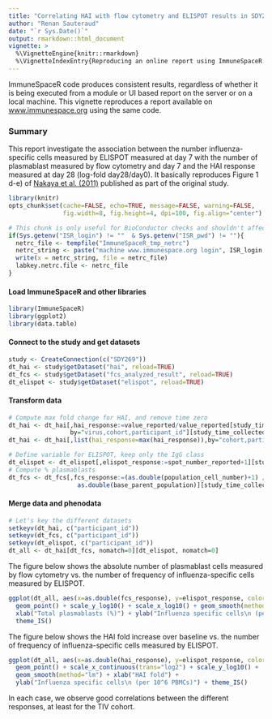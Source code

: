 ```yaml
---
title: "Correlating HAI with flow cytometry and ELISPOT results in SDY269"
author: "Renan Sauteraud"
date: "`r Sys.Date()`"
output: rmarkdown::html_document
vignette: >
  %\VignetteEngine{knitr::rmarkdown}
  %\VignetteIndexEntry{Reproducing an online report using ImmuneSpaceR: Correlation between HAI and flow cytometry in SDY269}
---
```



ImmuneSpaceR code produces consistent results, regardless of whether it is being
executed from a module or UI based report on the server or on a local machine. 
This vignette reproduces a report available on <a href="https://www.immunespace.org/reports/Studies/SDY269/runReport.view?reportId=module%3ASDY269%2Freports%2Fschemas%2Fhai_flow_elispot.Rmd">www.immunespace.org</a> using the same code.

### Summary
This report investigate the association between the number influenza-specific 
cells measured by ELISPOT measured at day 7 with the number of plasmablast 
measured by flow cytometry and day 7 and the HAI response measured at day 28 
(log-fold day28/day0). It basically reproduces Figure 1 d-e) of <a href="http://www.ncbi.nlm.nih.gov/pmc/articles/PMC3140559/" target="_BLANK"> Nakaya et al. (2011)</a> published as part of the original study.


```r
library(knitr)
opts_chunk$set(cache=FALSE, echo=TRUE, message=FALSE, warning=FALSE,
               fig.width=8, fig.height=4, dpi=100, fig.align="center")
```
```r
# This chunk is only useful for BioConductor checks and shouldn't affect any other setup
if(Sys.getenv("ISR_login") != ""  & Sys.getenv("ISR_pwd") != ""){
  netrc_file <- tempfile("ImmuneSpaceR_tmp_netrc")
  netrc_string <- paste("machine www.immunespace.org login", ISR_login, "password", ISR_pwd)
  write(x = netrc_string, file = netrc_file)
  labkey.netrc.file <- netrc_file
}
```

#### Load ImmuneSpaceR and other libraries
```r
library(ImmuneSpaceR)
library(ggplot2)
library(data.table)
```


#### Connect to the study and get datasets
```r
study <- CreateConnection(c("SDY269"))
dt_hai <- study$getDataset("hai", reload=TRUE)
dt_fcs <- study$getDataset("fcs_analyzed_result", reload=TRUE)
dt_elispot <- study$getDataset("elispot", reload=TRUE)
```
#### Transform data
```r
# Compute max fold change for HAI, and remove time zero
dt_hai <- dt_hai[,hai_response:=value_reported/value_reported[study_time_collected==0],
                 by="virus,cohort,participant_id"][study_time_collected==28]
dt_hai <- dt_hai[,list(hai_response=max(hai_response)),by="cohort,participant_id"]

# Define variable for ELISPOT, keep only the IgG class
dt_elispot <- dt_elispot[,elispot_response:=spot_number_reported+1][study_time_collected==7 & analyte=="IgG"]
# Compute % plasmablasts
dt_fcs <- dt_fcs[,fcs_response:=(as.double(population_cell_number)+1) /
                   as.double(base_parent_population)][study_time_collected==7]
```

#### Merge data and phenodata
```r
# Let's key the different datasets
setkeyv(dt_hai, c("participant_id"))
setkeyv(dt_fcs, c("participant_id"))
setkeyv(dt_elispot, c("participant_id"))
dt_all <- dt_hai[dt_fcs, nomatch=0][dt_elispot, nomatch=0]
```


The figure below shows the absolute number of plasmablast cells measured by flow cytometry vs. the number of frequency of influenza-specific cells measured by ELISPOT. 
```r
ggplot(dt_all, aes(x=as.double(fcs_response), y=elispot_response, color=cohort)) +
  geom_point() + scale_y_log10() + scale_x_log10() + geom_smooth(method="lm") +
  xlab("Total plasmablasts (%)") + ylab("Influenza specific cells\n (per 10^6 PBMCs)") +
  theme_IS()
```

The figure below shows the HAI fold increase over baseline vs. the number of frequency of influenza-specific cells measured by ELISPOT. 
```r
ggplot(dt_all, aes(x=as.double(hai_response), y=elispot_response, color=cohort)) +
  geom_point() + scale_x_continuous(trans="log2") + scale_y_log10() +
  geom_smooth(method="lm") + xlab("HAI fold") +
  ylab("Influenza specific cells\n (per 10^6 PBMCs)") + theme_IS()
```


In each case, we observe good correlations between the different responses, at least for the TIV cohort.
